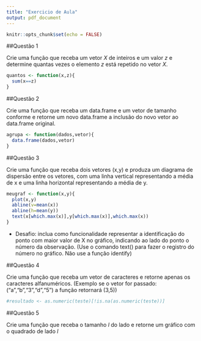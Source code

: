 ```yaml
---
title: "Exercicio de Aula"
output: pdf_document
---
```


```r
knitr::opts_chunk$set(echo = FALSE)
```

##Questão 1

Crie uma função que receba um vetor _X_ de inteiros e um valor _z_ e determine quantas vezes o elemento _z_ está repetido no vetor _X_.

```r
quantos <- function(x,z){
  sum(x==z)
}
```


##Questão 2

Crie uma função que receba um data.frame e um vetor de tamanho conforme e retorne um novo data.frame a inclusão do novo vetor ao data.frame original.

```r
agrupa <- function(dados,vetor){
  data.frame(dados,vetor)
}
```


##Questão 3

Crie uma função que receba dois vetores (x,y) e produza um diagrama de dispersão entre os vetores, com uma linha vertical representando a média de x e uma linha horizontal representando a média de y.

```r
meugraf <- function(x,y){
  plot(x,y)
  abline(v=mean(x))
  abline(h=mean(y))
  text(x[which.max(x)],y[which.max(x)],which.max(x))
}
```


* Desafio: inclua como funcionalidade representar a identificação do ponto com maior valor de X no gráfico, indicando ao lado do ponto o número da observação.
(Use o comando text() para fazer o registro do número no gráfico. Não use a função identify)

##Questão 4

Crie uma função que receba um vetor de caracteres e retorne apenas os caracteres alfanuméricos. (Exemplo se o vetor for passado: ("a","b","3","d","5") a função retornará (3,5))

```r
#resultado <- as.numeric(teste)[!is.na(as.numeric(teste))]
```

##Questão 5

Crie uma função que receba o tamanho _l_ do lado e retorne um gráfico com o quadrado de lado _l_


